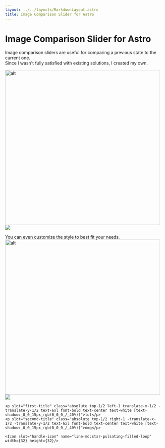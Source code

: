 ```yaml
---
layout: ../../layouts/MarkdownLayout.astro
title: Image Comparison Slider for Astro
---
```



# Image Comparison Slider for Astro

Image comparison sliders are useful for comparing a previous state to the current one.  
Since I wasn't fully satisfied with existing solutions, I created my own.   

<ImageComparison firstTitle="lol" secondTitle="omg"> 
    <Image slot="first-image" alt="alt" width="500" height="500" src="https://images.unsplash.com/photo-1532680281192-617c0da3810c?q=80&w=2970&auto=format&fit=crop&ixlib=rb-4.0.3&ixid=M3wxMjA3fDB8MHxwaG90by1wYWdlfHx8fGVufDB8fHx8fA%3D%3D"/>
    <img slot="second-image" src="https://images.unsplash.com/photo-1539757812543-fe5fb5746951?q=80&w=3039&auto=format&fit=crop&ixlib=rb-4.0.3&ixid=M3wxMjA3fDB8MHxwaG90by1wYWdlfHx8fGVufDB8fHx8fA%3D%3D"/>
</ImageComparison>

You can even customize the style to best fit your needs.
<ImageComparison sliderColor='var(--action-color)' sliderShadowColor='var(--action-color)'> 
    <Image slot="first-image" alt="alt" width="500" height="500" src="https://images.unsplash.com/photo-1532680281192-617c0da3810c?q=80&w=2970&auto=format&fit=crop&ixlib=rb-4.0.3&ixid=M3wxMjA3fDB8MHxwaG90by1wYWdlfHx8fGVufDB8fHx8fA%3D%3D"/>
    <img slot="second-image" src="https://images.unsplash.com/photo-1539757812543-fe5fb5746951?q=80&w=3039&auto=format&fit=crop&ixlib=rb-4.0.3&ixid=M3wxMjA3fDB8MHxwaG90by1wYWdlfHx8fGVufDB8fHx8fA%3D%3D"/>

    <p slot="first-title" class="absolute top-1/2 left-1 translate-x-1/2 -translate-y-1/2 text-6xl font-bold text-center text-white [text-shadow:_0_0_15px_rgb(0_0_0_/_40%)]">lol</p>
    <p slot="second-title" class="absolute top-1/2 right-1 -translate-x-1/2 -translate-y-1/2 text-6xl font-bold text-center text-white [text-shadow:_0_0_15px_rgb(0_0_0_/_40%)]">omg</p>

    <Icon slot="handle-icon" name="line-md:star-pulsating-filled-loop" width={32} height={32}/>
</ImageComparison>